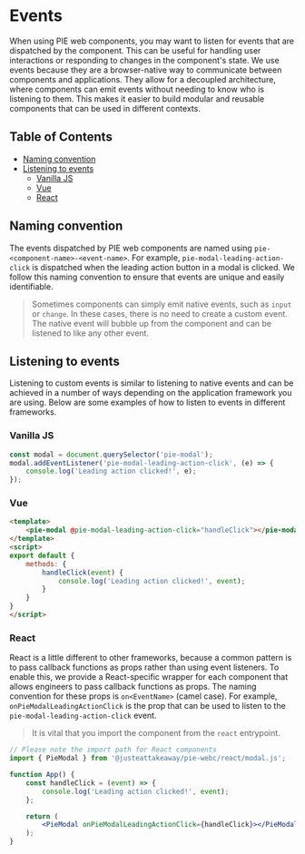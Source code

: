 
<Meta title="Introduction/Events" />

# Events
When using PIE web components, you may want to listen for events that are dispatched by the component. This can be useful for handling user interactions or responding to changes in the component's state.
We use events because they are a browser-native way to communicate between components and applications. They allow for a decoupled architecture, where components can emit events without needing to know who is listening to them. This makes it easier to build modular and reusable components that can be used in different contexts.

## Table of Contents

- [Naming convention](#naming-convention)
- [Listening to events](#listening-to-events)
    - [Vanilla JS](#vanilla-js)
    - [Vue](#vue)
    - [React](#react)

## Naming convention
The events dispatched by PIE web components are named using `pie-<component-name>-<event-name>`. For example, `pie-modal-leading-action-click` is dispatched when the leading action button in a modal is clicked.
We follow this naming convention to ensure that events are unique and easily identifiable.

> Sometimes components can simply emit native events, such as `input` or `change`. In these cases, there is no need to create a custom event. The native event will bubble up from the component and can be listened to like any other event.

## Listening to events
Listening to custom events is similar to listening to native events and can be achieved in a number of ways depending on the application framework you are using. Below are some examples of how to listen to events in different frameworks.

### Vanilla JS
```js
const modal = document.querySelector('pie-modal');
modal.addEventListener('pie-modal-leading-action-click', (e) => {
    console.log('Leading action clicked!', e);
});
```
### Vue
```html
<template>
    <pie-modal @pie-modal-leading-action-click="handleClick"></pie-modal>
</template>
<script>
export default {
    methods: {
        handleClick(event) {
            console.log('Leading action clicked!', event);
        }
    }
}
</script>
```

### React

React is a little different to other frameworks, because a common pattern is to pass callback functions as props rather than using event listeners.
To enable this, we provide a React-specific wrapper for each component that allows engineers to pass callback functions as props.
The naming convention for these props is `on<EventName>` (camel case). For example, `onPieModalLeadingActionClick` is the prop that can be used to listen to the `pie-modal-leading-action-click` event.

> It is vital that you import the component from the `react` entrypoint.

```jsx
// Please note the import path for React components
import { PieModal } from '@justeattakeaway/pie-webc/react/modal.js';

function App() {
    const handleClick = (event) => {
        console.log('Leading action clicked!', event);
    };

    return (
        <PieModal onPieModalLeadingActionClick={handleClick}></PieModal>
    );
}
```


